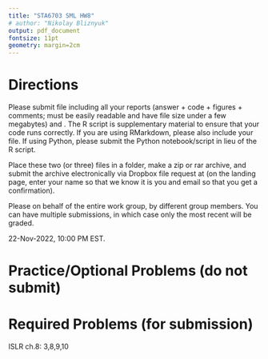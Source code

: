 ```yaml
---
title: "STA6703 SML HW8"
# author: "Nikolay Bliznyuk"
output: pdf_document
fontsize: 11pt
geometry: margin=2cm
---
```


# Directions

Please submit \textbf{ONE PDF} file including all your reports (answer + code + figures + comments; must be easily readable and have file size under a few megabytes) and \textbf{ONE R code script}. The R script is supplementary material to ensure that your code runs correctly. If you are using RMarkdown, please also include your \texttt{.Rmd} file. If using Python, please submit the Python notebook/script in lieu of the R script.

Place these two (or three) files in a folder, make a zip or rar archive, and submit the archive electronically via Dropbox file request  at \texttt{\url{tinyurl.com/nbliznyuk-submit-files}}
(on the landing page, enter your name so that we know it is you and email so that you get a confirmation).

Please \textbf{submit only ONE solution} on behalf of the entire work group, \textbf{NOT separate/individual solutions} by different group members. You can have multiple submissions, in which case only the most recent will be graded.


\textbf{Deadline:} 22-Nov-2022, 10:00 PM EST. 


# Practice/Optional Problems (do not submit)


\begin{enumerate}

\item  Complete  the R tutorial for the ISLR chapter 8.
You may find the Youtube videos by Trevor Hastie helpful; for links, see file \texttt{!\_youtube\_lab\_links.txt} in the subfolder \texttt{"[2].code/islr\_labs/"}

\item ISLR ch.8: 1,6

\item Typed problem 1: gaining intuition behind the classification trees. 
Assume the same two-dimensional continuous features (as in class), i.e., iid Uniform on the square $[-1,1] \times [-1,1]$.

Consider the following two scenarios: 

Scenario A: binary classification, where Y = 1 if the values $(x_1,x_2)$ are both positive or both negative; Y=0 otherwise. (This is a 2x2 piece of a chessboard.)

Scenario B: classification with 4 categories, where each of the four quadrants corresponds to 4 distinct categories. 

For each scenario, use the node purity criterion (Gini) presented in class in order to grow a classification tree (no pruning).

1.1. Suppose you grow the trees "by hand" (like we did in class) or "in your head" (no need to document this process in every detail; focus on the "big picture"), and n is very large. Can we answer the following question (without resorting to R): If n is very large, which scenario, A or B, would likely lead to a solution closer to the truth (e.g., smaller trees with low test data misclassification)? Briefly explain why.

1.2. Confirm your intuition using R and briefly discuss your findings. For reproducibility, generate the matrix of features X as follows:
\begin{verbatim}
set.seed(0); n = 1000; # you can try larger values of n as well
M = matrix(runif(n*2),ncol=2); X = 2*M - 1;
\end{verbatim}

A clarification: in class, we looked at the definition of node/leaf purity (Gini) for the mth leaf; call it 
$G_m = \sum_{k=1}^K \widehat{p}_{km}(1-\widehat{p}_{km})$. 
The aggregate Gini criterion (for the entire tree T) needs to weigh $G_m$ by the number of data points in the mth leaf (call it $n_m$), i.e.,  $G(T) = \sum_m n_m \cdot G_m$.  

\end{enumerate}


<!-- #  Required Problems (for submission) -->
<!-- ISLR ch. 3: 4,10 -->


\bigskip

# Required Problems (for submission)

ISLR ch.8: 3,8,9,10


